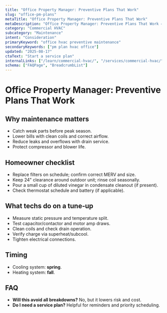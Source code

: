 ```yaml
---
title: "Office Property Manager: Preventive Plans That Work"
slug: "office-pm-plans"
metaTitle: "Office Property Manager: Preventive Plans That Work"
metaDescription: "Office Property Manager: Preventive Plans That Work — clear steps, practical detail, and when to call a pro in North Texas."
category: "Commercial HVAC"
subcategory: "Maintenance"
intent: "Consideration"
primaryKeyword: "office hvac preventive maintenance"
secondaryKeywords: ["pm plan hvac office"]
updated: "2025-08-17"
ctaText: "Start a service plan"
internalLinks: ["/learn/commercial-hvac/", "/services/commercial-hvac/"]
schema: ["FAQPage", "BreadcrumbList"]
---
```


# Office Property Manager: Preventive Plans That Work



## Why maintenance matters
- Catch weak parts before peak season.
- Lower bills with clean coils and correct airflow.
- Reduce leaks and overflows with drain service.
- Protect compressor and blower life.


## Homeowner checklist
- Replace filters on schedule; confirm correct MERV and size.
- Keep 24" clearance around outdoor unit; rinse coil seasonally.
- Pour a small cup of diluted vinegar in condensate cleanout (if present).
- Check thermostat schedule and battery (if applicable).


## What techs do on a tune‑up
- Measure static pressure and temperature split.
- Test capacitor/contactor and motor amp draws.
- Clean coils and check drain operation.
- Verify charge via superheat/subcool.
- Tighten electrical connections.


## Timing
- Cooling system: **spring**.
- Heating system: **fall**.


## FAQ
- **Will this avoid all breakdowns?** No, but it lowers risk and cost.
- **Do I need a service plan?** Helpful for reminders and priority scheduling.
